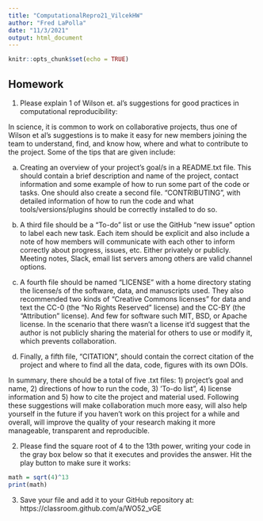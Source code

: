 ```yaml
---
title: "ComputationalRepro21_VilcekHW"
author: "Fred LaPolla"
date: "11/3/2021"
output: html_document
---
```


```r
knitr::opts_chunk$set(echo = TRUE)
```

## Homework

1) Please explain 1 of Wilson et. al's suggestions for good practices in computational reproducibility:

In science, it is common to work on collaborative projects, thus one of Wilson et al's suggestions is to make it easy for new members joining the team to understand, find, and know how, where and what to contribute to the project. Some of the tips that are given include:

a) Creating an overview of your project's goal/s in a README.txt file. This should contain a brief description and name of the project, contact information and some example of how to run some part of the code or tasks. One should also create a second file. "CONTRIBUTING", with detailed information of how to run the code and what tools/versions/plugins should be correctly installed to do so. 

b) A third file should be a "To-do" list or use the GitHub "new issue" option to label each new task. Each item should be explicit and also include a note of how members will communicate with each other to inform correctly about progress, issues, etc. Either privately or publicly. Meeting notes, Slack, email list servers among others are valid channel options.

c) A fourth file should be named "LICENSE" with a home directory stating the license/s of the software, data, and manuscripts used. They also recommended two kinds of  "Creative Commons licenses" for data and text the CC-0 (the "No Rights Reserved" license) and the CC-BY (the "Attribution" license). And few for software such MIT, BSD, or Apache license. In the scenario that there wasn't a license it'd suggest that the author is not publicly sharing the material for others to use or modify it, which prevents collaboration.

d) Finally, a fifth file, "CITATION", should contain the correct citation of the project and where to find all the data, code, figures with its own DOIs.

In summary, there should be a total of five .txt files: 1) project's goal and name, 2) directions of how to run the code, 3) 'To-do list", 4) license information and 5) how to cite the project and material used. Following these suggestions will make collaboration much more easy, will also help yourself in the future if you haven't work on this project for a while and overall, will improve the quality of your research making it more manageable, transparent and reproducible.

2) Please find the square root of 4 to the 13th power, writing your code in the gray box below so that it executes and provides the answer. Hit the play button to make sure it works:

```r
math = sqrt(4)^13
print(math)
```

3) Save your file and add it to your GitHub repository at: https://classroom.github.com/a/WO52_vGE

